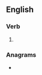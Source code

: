 ==English==

===Verb===
{{head|en|verb form}}

# {{en-past of|marbleize}}

===Anagrams===
* {{anagrams|en|a=abdeeilmrz|marbelized}}